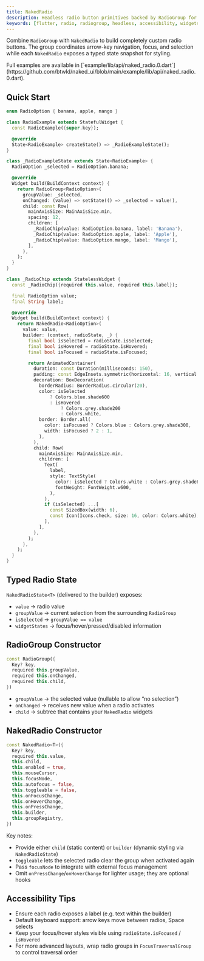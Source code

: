 ```yaml
---
title: NakedRadio
description: Headless radio button primitives backed by RadioGroup for exclusive selection
keywords: [flutter, radio, radiogroup, headless, accessibility, widgetstate]
---
```


Combine `RadioGroup` with `NakedRadio` to build completely custom radio buttons. The group coordinates arrow-key navigation, focus, and selection while each `NakedRadio` exposes a typed state snapshot for styling.

<Info>
  Full examples are available in [`example/lib/api/naked_radio.0.dart`](https://github.com/btwld/naked_ui/blob/main/example/lib/api/naked_radio.0.dart).
</Info>

## Quick Start

```dart
enum RadioOption { banana, apple, mango }

class RadioExample extends StatefulWidget {
  const RadioExample({super.key});

  @override
  State<RadioExample> createState() => _RadioExampleState();
}

class _RadioExampleState extends State<RadioExample> {
  RadioOption _selected = RadioOption.banana;

  @override
  Widget build(BuildContext context) {
    return RadioGroup<RadioOption>(
      groupValue: _selected,
      onChanged: (value) => setState(() => _selected = value!),
      child: const Row(
        mainAxisSize: MainAxisSize.min,
        spacing: 12,
        children: [
          _RadioChip(value: RadioOption.banana, label: 'Banana'),
          _RadioChip(value: RadioOption.apple, label: 'Apple'),
          _RadioChip(value: RadioOption.mango, label: 'Mango'),
        ],
      ),
    );
  }
}

class _RadioChip extends StatelessWidget {
  const _RadioChip({required this.value, required this.label});

  final RadioOption value;
  final String label;

  @override
  Widget build(BuildContext context) {
    return NakedRadio<RadioOption>(
      value: value,
      builder: (context, radioState, _) {
        final bool isSelected = radioState.isSelected;
        final bool isHovered = radioState.isHovered;
        final bool isFocused = radioState.isFocused;

        return AnimatedContainer(
          duration: const Duration(milliseconds: 150),
          padding: const EdgeInsets.symmetric(horizontal: 16, vertical: 10),
          decoration: BoxDecoration(
            borderRadius: BorderRadius.circular(20),
            color: isSelected
                ? Colors.blue.shade600
                : isHovered
                    ? Colors.grey.shade200
                    : Colors.white,
            border: Border.all(
              color: isFocused ? Colors.blue : Colors.grey.shade300,
              width: isFocused ? 2 : 1,
            ),
          ),
          child: Row(
            mainAxisSize: MainAxisSize.min,
            children: [
              Text(
                label,
                style: TextStyle(
                  color: isSelected ? Colors.white : Colors.grey.shade800,
                  fontWeight: FontWeight.w600,
                ),
              ),
              if (isSelected) ...[
                const SizedBox(width: 6),
                const Icon(Icons.check, size: 16, color: Colors.white),
              ],
            ],
          ),
        );
      },
    );
  }
}
```

## Typed Radio State

`NakedRadioState<T>` (delivered to the builder) exposes:

- `value` → radio value
- `groupValue` → current selection from the surrounding `RadioGroup`
- `isSelected` → `groupValue == value`
- `widgetStates` → focus/hover/pressed/disabled information

## RadioGroup Constructor

```dart
const RadioGroup({
  Key? key,
  required this.groupValue,
  required this.onChanged,
  required this.child,
})
```

- `groupValue` → the selected value (nullable to allow “no selection”)
- `onChanged` → receives new value when a radio activates
- `child` → subtree that contains your `NakedRadio` widgets

## NakedRadio Constructor

```dart
const NakedRadio<T>({
  Key? key,
  required this.value,
  this.child,
  this.enabled = true,
  this.mouseCursor,
  this.focusNode,
  this.autofocus = false,
  this.toggleable = false,
  this.onFocusChange,
  this.onHoverChange,
  this.onPressChange,
  this.builder,
  this.groupRegistry,
})
```

Key notes:

- Provide either `child` (static content) or `builder` (dynamic styling via `NakedRadioState`)
- `toggleable` lets the selected radio clear the group when activated again
- Pass `focusNode` to integrate with external focus management
- Omit `onPressChange`/`onHoverChange` for lighter usage; they are optional hooks

## Accessibility Tips

- Ensure each radio exposes a label (e.g. text within the builder)
- Default keyboard support: arrow keys move between radios, Space selects
- Keep your focus/hover styles visible using `radioState.isFocused` / `isHovered`
- For more advanced layouts, wrap radio groups in `FocusTraversalGroup` to control traversal order
